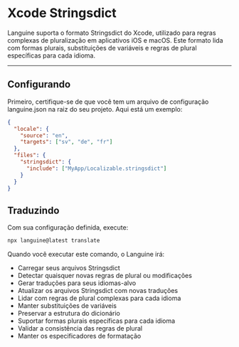 # Xcode Stringsdict

Languine suporta o formato Stringsdict do Xcode, utilizado para regras complexas de pluralização em aplicativos iOS e macOS. Este formato lida com formas plurais, substituições de variáveis e regras de plural específicas para cada idioma.

---

## Configurando

Primeiro, certifique-se de que você tem um arquivo de configuração languine.json na raiz do seu projeto. Aqui está um exemplo:

```json
{
  "locale": {
    "source": "en",
    "targets": ["sv", "de", "fr"]
  },
  "files": {
    "stringsdict": {
      "include": ["MyApp/Localizable.stringsdict"]
    }
  }
}
```

## Traduzindo

Com sua configuração definida, execute:

```bash
npx languine@latest translate
```

Quando você executar este comando, o Languine irá:

- Carregar seus arquivos Stringsdict
- Detectar quaisquer novas regras de plural ou modificações
- Gerar traduções para seus idiomas-alvo
- Atualizar os arquivos Stringsdict com novas traduções
- Lidar com regras de plural complexas para cada idioma
- Manter substituições de variáveis
- Preservar a estrutura do dicionário
- Suportar formas plurais específicas para cada idioma
- Validar a consistência das regras de plural
- Manter os especificadores de formatação
